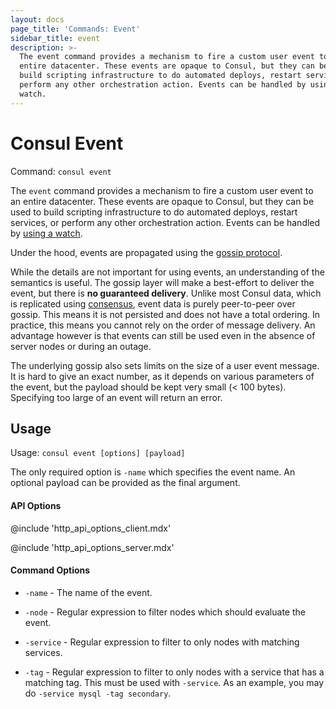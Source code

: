 ```yaml
---
layout: docs
page_title: 'Commands: Event'
sidebar_title: event
description: >-
  The event command provides a mechanism to fire a custom user event to an
  entire datacenter. These events are opaque to Consul, but they can be used to
  build scripting infrastructure to do automated deploys, restart services, or
  perform any other orchestration action. Events can be handled by using a
  watch.
---
```


# Consul Event

Command: `consul event`

The `event` command provides a mechanism to fire a custom user event to an
entire datacenter. These events are opaque to Consul, but they can be used
to build scripting infrastructure to do automated deploys, restart services,
or perform any other orchestration action. Events can be handled by
[using a watch](/docs/agent/watches).

Under the hood, events are propagated using the [gossip protocol](/docs/internals/gossip).

While the details are not important for using events, an understanding of
the semantics is useful. The gossip layer will make a best-effort to deliver
the event, but there is **no guaranteed delivery**. Unlike most Consul data, which is
replicated using [consensus](/docs/internals/consensus), event data
is purely peer-to-peer over gossip. This means it is not persisted and does
not have a total ordering. In practice, this means you cannot rely on the
order of message delivery. An advantage however is that events can still
be used even in the absence of server nodes or during an outage.

The underlying gossip also sets limits on the size of a user event
message. It is hard to give an exact number, as it depends on various
parameters of the event, but the payload should be kept very small
(< 100 bytes). Specifying too large of an event will return an error.

## Usage

Usage: `consul event [options] [payload]`

The only required option is `-name` which specifies the event name. An optional
payload can be provided as the final argument.

#### API Options

@include 'http_api_options_client.mdx'

@include 'http_api_options_server.mdx'

#### Command Options

- `-name` - The name of the event.

- `-node` - Regular expression to filter nodes which should evaluate the event.

- `-service` - Regular expression to filter to only nodes with matching services.

- `-tag` - Regular expression to filter to only nodes with a service that has
  a matching tag. This must be used with `-service`. As an example, you may
  do `-service mysql -tag secondary`.
